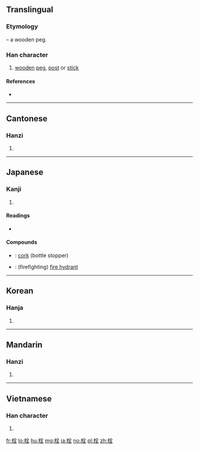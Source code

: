 ==Translingual==
===Etymology===
{{Han compound|木|t1=wood|全|ls=psc|c1=s|c2=p}} – a wooden peg.

===Han character===
{{Han char|rn=75|rad=木|as=06|sn=10|four=48914|canj=DOMG|ids=⿰[[木]][[全]]}}

# [[wooden]] [[peg]], [[post]] or [[stick]]

====References====
* {{Han ref|kx=0521.140|dkj=14689|dj=0910.080|hdz=21202.020|uh=6813|ud=26643|bh=AEEA|bd=44778}}

----

==Cantonese==

===Hanzi===
{{yue-hanzi|jyut=[[saan1]]|y=saan1}}

# {{defn|lang=yue|sort=木06}}

----

==Japanese==

===Kanji===
{{ja-kanji|grade=c|rs=木06}}

# {{defn|lang=ja|sort=木06}}

====Readings====
* {{ja-readings|on=[[せん]] (sen)|kun=[[せんのき]] (sennoki)}}

====Compounds====
* {{ja-r|コルク栓|コルク せん}}: [[cork]] (bottle stopper)
* {{ja-r|消火栓|しょうかせん}}: (firefighting) [[fire hydrant]]
----

==Korean==

===Hanja===
{{ko-hanja|hangeul=전|eumhun=|rv=jeon|mr=chŏn|y=cen}}

# {{defn|lang=ko|sort=木06}}

----

==Mandarin==

===Hanzi===
{{cmn-hanzi|pin=[[shuān]] ([[shuan1]])|wg=shuan<sup>1</sup>}}

# {{defn|lang=cmn|sort=木06}}

----

==Vietnamese==

===Han character===
{{vi-hantu|[[xuyên]], [[thoen]], [[thuyên]]|rs=木06}}

# {{defn|lang=vi|sort=木06}}

[[fr:栓]]
[[lo:栓]]
[[hu:栓]]
[[mg:栓]]
[[ja:栓]]
[[no:栓]]
[[pl:栓]]
[[zh:栓]]